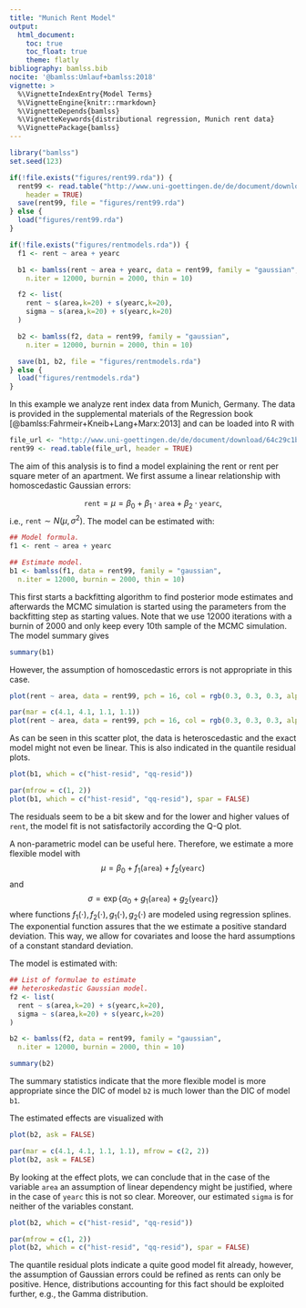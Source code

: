 ---
title: "Munich Rent Model"
output:
  html_document:
    toc: true
    toc_float: true
    theme: flatly
bibliography: bamlss.bib
nocite: '@bamlss:Umlauf+bamlss:2018'
vignette: >
  %\VignetteIndexEntry{Model Terms}
  %\VignetteEngine{knitr::rmarkdown}
  %\VignetteDepends{bamlss}
  %\VignetteKeywords{distributional regression, Munich rent data}
  %\VignettePackage{bamlss}
---

```{r preliminaries, echo=FALSE, message=FALSE}
library("bamlss")
set.seed(123)

if(!file.exists("figures/rent99.rda")) {
  rent99 <- read.table("http://www.uni-goettingen.de/de/document/download/64c29c1b1fccb142cfa8f29a942a9e05.raw/rent99.raw",
    header = TRUE)
  save(rent99, file = "figures/rent99.rda")
} else {
  load("figures/rent99.rda")
}

if(!file.exists("figures/rentmodels.rda")) {
  f1 <- rent ~ area + yearc

  b1 <- bamlss(rent ~ area + yearc, data = rent99, family = "gaussian",
    n.iter = 12000, burnin = 2000, thin = 10)

  f2 <- list(
    rent ~ s(area,k=20) + s(yearc,k=20),
    sigma ~ s(area,k=20) + s(yearc,k=20)
  )

  b2 <- bamlss(f2, data = rent99, family = "gaussian",
    n.iter = 12000, burnin = 2000, thin = 10)

  save(b1, b2, file = "figures/rentmodels.rda")
} else {
  load("figures/rentmodels.rda")
}
```

In this example we analyze rent index data from Munich, Germany. The data is provided in the
supplemental materials of the Regression book [@bamlss:Fahrmeir+Kneib+Lang+Marx:2013] and can be
loaded into R with
```{r}
file_url <- "http://www.uni-goettingen.de/de/document/download/64c29c1b1fccb142cfa8f29a942a9e05.raw/rent99.raw"
rent99 <- read.table(file_url, header = TRUE)
```

The aim of this analysis is to find a model explaining the rent or rent per square meter of an
apartment. We first assume a linear relationship with homoscedastic Gaussian errors:

$$
\texttt{rent} = \mu = \beta_0 + \beta_1 \cdot \texttt{area} + \beta_2 \cdot \texttt{yearc},
$$
i.e., $\texttt{rent} \sim N(\mu, \sigma^2)$. The model can be estimated with: 

```{r, eval=FALSE}
## Model formula.
f1 <- rent ~ area + yearc

## Estimate model.
b1 <- bamlss(f1, data = rent99, family = "gaussian",
  n.iter = 12000, burnin = 2000, thin = 10)
```
This first starts a backfitting algorithm to find posterior mode estimates and afterwards the MCMC
simulation is started using the parameters from the backfitting step as starting values.
Note that we use 12000 iterations with a burnin of 2000 and only keep every 10th sample of
the MCMC simulation. The model summary gives
```{r}
summary(b1)
```
However, the assumption of homoscedastic errors is not appropriate in this case.
```{r, eval=FALSE}
plot(rent ~ area, data = rent99, pch = 16, col = rgb(0.3, 0.3, 0.3, alpha = 0.3))
```
```{r, fig.width = 5, fig.height = 4, fig.align = "center", dev = "png", results='hide', message=FALSE, echo=FALSE, out.width="50%"}
par(mar = c(4.1, 4.1, 1.1, 1.1))
plot(rent ~ area, data = rent99, pch = 16, col = rgb(0.3, 0.3, 0.3, alpha = 0.3))
```
As can be seen in this scatter plot, the data is heteroscedastic and the exact model might not even
be linear. This is also indicated in the quantile residual plots.
```{r, eval=FALSE}
plot(b1, which = c("hist-resid", "qq-resid"))
```
```{r, fig.width = 7.5, fig.height = 4, fig.align = "center", echo = FALSE, dev = "png", results = 'hide', message=FALSE, out.width="80%"}
par(mfrow = c(1, 2))
plot(b1, which = c("hist-resid", "qq-resid"), spar = FALSE)
```
The residuals seem to be a bit skew and for the lower and higher values of `rent`, the model
fit is not satisfactorily according the Q-Q plot.

A non-parametric model can be useful here. Therefore, we estimate a more flexible model
with
$$
\mu = \beta_0 + f_1(\texttt{area}) + f_2(\texttt{yearc})
$$
and
$$
\sigma = \exp\{\alpha_0 + g_1(\texttt{area}) + g_2(\texttt{yearc})\}
$$
where functions $f_1( \cdot ), f_2( \cdot ), g_1( \cdot ), g_2( \cdot )$ are modeled using regression
splines. The exponential function assures that the we estimate a positive standard deviation. This way,
we allow for covariates and loose the hard assumptions of a constant standard deviation. 

The model is estimated with: 
```{r, eval=FALSE}
## List of formulae to estimate
## heteroskedastic Gaussian model.
f2 <- list(
  rent ~ s(area,k=20) + s(yearc,k=20),
  sigma ~ s(area,k=20) + s(yearc,k=20)
)

b2 <- bamlss(f2, data = rent99, family = "gaussian",
  n.iter = 12000, burnin = 2000, thin = 10)
```
```{r}
summary(b2)
```
The summary statistics indicate that the more flexible model is more appropriate since the
DIC of model `b2` is much lower than the DIC of model `b1`.

The estimated effects are visualized with
```{r, eval=FALSE}
plot(b2, ask = FALSE)
```
```{r, fig.width = 7.2, fig.height = 5.8, fig.align = "center", echo = FALSE, dev = "png", results = 'hide', message=FALSE, out.width="80%"}
par(mar = c(4.1, 4.1, 1.1, 1.1), mfrow = c(2, 2))
plot(b2, ask = FALSE)
```
By looking at the effect plots, we can conclude that in the case of the variable `area` an
assumption of linear dependency might be justified, where in the case of `yearc` this is not so clear.
Moreover, our estimated `sigma` is for neither of the variables constant.
```{r, eval=FALSE}
plot(b2, which = c("hist-resid", "qq-resid"))
```
```{r, fig.width = 7.5, fig.height = 4, fig.align = "center", echo = FALSE, dev = "png", results = 'hide', message=FALSE, out.width="80%"}
par(mfrow = c(1, 2))
plot(b2, which = c("hist-resid", "qq-resid"), spar = FALSE)
```
The quantile residual plots indicate a quite good model fit already, however, the assumption
of Gaussian errors could be refined as rents can only be positive. Hence, distributions
accounting for this fact should be exploited further, e.g., the Gamma distribution.

